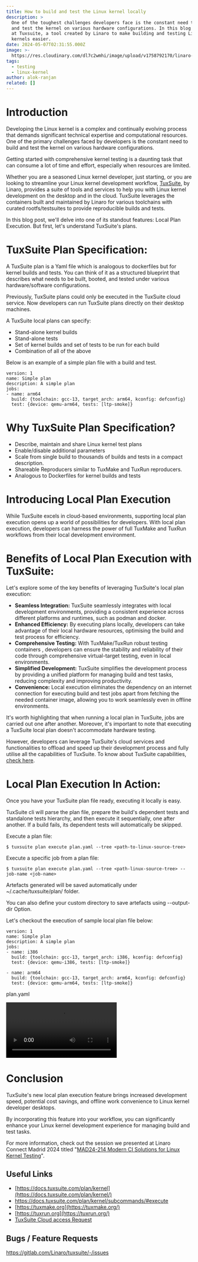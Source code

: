 ```yaml
---
title: How to build and test the Linux kernel locally
description: >
  One of the toughest challenges developers face is the constant need to build
  and test the kernel on various hardware configurations. In this blog we look
  at Tuxsuite, a tool created by Linaro to make building and testing Linux
  kernels easier. 
date: 2024-05-07T02:31:55.000Z
image: >-
  https://res.cloudinary.com/dl7c2wmhi/image/upload/v1758792170/linaro-website/images/blog/Banner_Toolchain
tags:
  - testing
  - linux-kernel
author: alok-ranjan
related: []
---
```


# Introduction

Developing the Linux kernel is a complex and continually evolving process that demands significant technical expertise and computational resources. One of the primary challenges faced by developers is the constant need to build and test the kernel on various hardware configurations. 

Getting started with comprehensive kernel testing is a daunting task that can consume  a lot of time and effort, especially when resources are limited.

Whether you are a seasoned Linux kernel developer, just starting, or you are looking to streamline your Linux kernel development workflow, [TuxSuite](https://tuxsuite.com/), by Linaro, provides a suite of tools and services to help you with Linux kernel development on the desktop and in the cloud. TuxSuite leverages the containers built and maintained by Linaro for various toolchains with curated rootfs/testsuites to provide reproducible builds and tests.

In this blog post, we'll delve into one of its standout features: Local Plan Execution. But first, let's understand TuxSuite's plans.

# TuxSuite Plan Specification:

A TuxSuite plan is a Yaml file which is analogous to dockerfiles but for kernel builds and tests. You can think of it as a structured blueprint that describes  what needs to be built, booted, and tested under various hardware/software configurations. 

Previously, TuxSuite plans could only be executed in the TuxSuite cloud service. Now  developers can  run TuxSuite plans directly on their desktop machines.

A TuxSuite local plans can specify:

* Stand-alone kernel builds
* Stand-alone tests
* Set of kernel builds and set of tests to be run for each build
* Combination of all of the above

Below is an example of a simple plan file with a build and test.

```
version: 1
name: Simple plan
description: A simple plan
jobs:
- name: arm64
  build: {toolchain: gcc-13, target_arch: arm64, kconfig: defconfig}
  test: {device: qemu-arm64, tests: [ltp-smoke]}
```

# Why TuxSuite Plan Specification?

* Describe, maintain and share Linux kernel test plans
* Enable/disable additional parameters
* Scale from single build to thousands of builds and tests in a compact description.
* Shareable Reproducers similar to TuxMake and TuxRun reproducers.
* Analogous to Dockerfiles for kernel builds and tests

# Introducing Local Plan Execution

While TuxSuite excels in cloud-based environments, supporting  local plan execution opens up a world of possibilities for developers. With local plan execution, developers can harness the power of full TuxMake and TuxRun workflows  from their local development environment. 

# Benefits of Local Plan Execution with TuxSuite:

Let's explore some of the key benefits of leveraging TuxSuite's local plan execution:

* **Seamless Integration:** TuxSuite seamlessly integrates with local development environments, providing a consistent experience across different platforms and runtimes, such as podman and docker.
* **Enhanced Efficiency:** By executing plans locally, developers can take advantage of their local hardware resources, optimising the build and test process for efficiency.
* **Comprehensive Testing:** With TuxMake/TuxRun robust testing containers , developers can ensure the stability and reliability of their code through comprehensive virtual-target testing, even in local environments.
* **Simplified Development:** TuxSuite simplifies the development process by providing a unified platform for managing build and test tasks, reducing complexity and improving productivity.
* **Convenience:** Local execution eliminates the dependency on an internet connection for executing build and test jobs apart from fetching the needed container image, allowing you to work seamlessly even in offline environments.

It's worth highlighting that when running a local plan in TuxSuite, jobs are carried out one after another. Moreover, it's important to note that executing a TuxSuite local plan doesn't accommodate hardware testing.

However, developers can leverage TuxSuite's cloud services and functionalities to offload and speed up their development process and fully utilise all the capabilities of TuxSuite. To know about TuxSuite capabilities, [check here](https://learn.tuxsuite.com/features/).

# Local Plan Execution In Action:

Once you have your TuxSuite plan file ready, executing it locally is easy.

TuxSuite cli will parse the plan file, prepare the build's dependent tests and standalone tests hierarchy, and then execute it sequentially, one after another. If a build fails, its dependent tests will automatically be skipped. 

Execute a plan file:

`$ tuxsuite plan execute plan.yaml --tree <path-to-linux-source-tree>`

Execute a specific job from a  plan file:

`$ tuxsuite plan execute plan.yaml --tree <path-linux-source-tree> --job-name <job-name>`

Artefacts generated will be saved automatically under  ~/.cache/tuxsuite/plan/ folder.

You can also define your custom directory to save artefacts using --output-dir 
Option.

Let's checkout the execution of sample local plan file below:

```
version: 1
name: Simple plan
description: A simple plan
jobs:
- name: i386
  build: {toolchain: gcc-13, target_arch: i386, kconfig: defconfig}
  test: {device: qemu-i386, tests: [ltp-smoke]}

- name: arm64
  build: {toolchain: gcc-13, target_arch: arm64, kconfig: defconfig}
  test: {device: qemu-arm64, tests: [ltp-smoke]}
```

plan.yaml

<video controls loop class="object-contain mx-auto">
  <source src="https://static.linaro.org/videos/plan-yaml.mp4" type="video/mp4" />
  Your browser doesn't support the video tag.
</video>

# Conclusion

TuxSuite's new local plan execution feature brings increased development speed, potential cost savings, and offline work convenience to Linux kernel developer desktops. 

By incorporating this feature into your workflow, you can significantly enhance your Linux kernel development experience for managing build and test tasks.

For more information, check out the session we presented at Linaro Connect Madrid 2024 titled "[MAD24-214 Modern CI Solutions for Linux Kernel Testing](https://resources.linaro.org/en/resource/2f69EFtmXwFEt8zcESmEi2)".

## Useful Links

* [https://docs.tuxsuite.com/plan/kernel](https://docs.tuxsuite.com/plan/kernel/)
* https://docs.tuxsuite.com/plan/kernel/subcommands/#execute
* [https://tuxmake.org](https://tuxmake.org/)
* [https://tuxrun.org](https://tuxrun.org/)
* [TuxSuite Cloud access Request](https://docs.google.com/forms/d/e/1FAIpQLSdbYpVhYphuqD25nkZzx8vYlkLGib63Q9vADBd9-10iUNkHjQ/viewform)

## Bugs / Feature Requests

https://gitlab.com/Linaro/tuxsuite/-/issues
